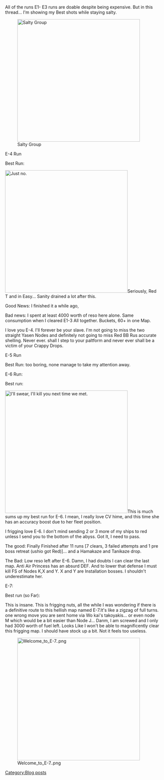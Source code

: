All of the runs E1- E3 runs are doable despite being expensive. But in this thread... I'm showing my Best shots while staying salty.

[[File:艦隊ブレイクダンス.mp4_snapshot_03.04_-2015.08.07_09.47.24-.jpg|thumb|400px|Salty Group]]















E-4 Run

Best Run:

[[File:NOOOO.png|thumb|400px|Just no.]]Seriously, Red T and in Easy... Sanity drained a lot after this.

Good News: I finished it a while ago,

Bad news: I spent at least 4000 worth of reso here alone. Same consumption when I cleared E1-3 All together. Buckets, 60+ in one Map.



I love you E-4. I'll forever be your slave. I'm not going to miss the two straight Yasen Nodes and definitely not going to miss Red BB Rus accurate shelling. Never ever. shall I step to your paltform and never ever shall be a victim of your Crappy Drops.



E-5 Run

Best Run: too boring, none manage to take my attention away.

E-6 Run:

Best run:

[[File:E-6_Maximum_salt_node..png|thumb|400px|I'll swear, I'll kill you next time we met.]]This is much sums up my best run for E-6. I mean, I really love CV hime, and this time she has an accuracy boost due to her fleet position.

I frigging love E-6. I don't mind sending 2 or 3 more of my ships to red unless I send you to the bottom of the abyss. Got It, I need to pass.

The good: Finally Finished after 11 runs [7 clears, 3 failed attempts and 1 pre boss retreat (ushio got Red)]... and a Hamakaze and Tanikaze drop.

The Bad: Low reso left after E-6. Damn, I had doubts I can clear the last map. Anti Air Princess has an absurd DEF. And to lower that defense I must kill FS of Nodes K,X and Y. X and Y are Installation bosses. I shouldn't underestimate her.



E-7:

Best run (so Far):

This is insane. This is frigging nuts, all the while I was wondering if there is a definitive route to this hellish map named E-7.It's like a zigzag of full turns. one wrong move you are sent home via Wo kai's takoyakis... or even node M which would be a bit easier than Node J... Danm, I am screwed and I only had 3000 worth of fuel left. Looks Like I won't be able to magnificently clear this frigging map. I should have stock up a bit. Not it feels too useless.

[[File:Welcome_to_E-7..png|thumb|400px]]
[[Category:Blog posts]]
